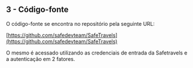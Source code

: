 ## 3 - Código-fonte

O código-fonte se encontra no repositório pela seguinte URL:

[https://github.com/safedevteam/SafeTravels](https://github.com/safedevteam/SafeTravels)

O mesmo é acessado utilizando as credenciais de entrada da Safetravels e a autenticação em 2 fatores.
